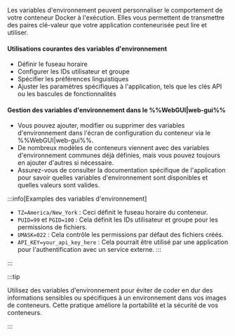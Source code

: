 Les variables d'environnement peuvent personnaliser le comportement de votre conteneur Docker à l'exécution. Elles vous permettent de transmettre des paires clé-valeur que votre application conteneurisée peut lire et utiliser.

<h4>Utilisations courantes des variables d'environnement</h4>

- Définir le fuseau horaire
- Configurer les IDs utilisateur et groupe
- Spécifier les préférences linguistiques
- Ajuster les paramètres spécifiques à l'application, tels que les clés API ou les bascules de fonctionnalités

<h4>Gestion des variables d'environnement dans le %%WebGUI|web-gui%%</h4>

- Vous pouvez ajouter, modifier ou supprimer des variables d'environnement dans l'écran de configuration du conteneur via le %%WebGUI|web-gui%%.
- De nombreux modèles de conteneurs viennent avec des variables d'environnement communes déjà définies, mais vous pouvez toujours en ajouter d'autres si nécessaire.
- Assurez-vous de consulter la documentation spécifique de l'application pour savoir quelles variables d'environnement sont disponibles et quelles valeurs sont valides.

:::info[Examples des variables d'environnement]

- `TZ=America/New_York` : Ceci définit le fuseau horaire du conteneur.
- `PUID=99` et `PGID=100` : Cela définit les IDs utilisateur et groupe pour les permissions de fichiers.
- `UMASK=022` : Cela contrôle les permissions par défaut des fichiers créés.
- `API_KEY=your_api_key_here` : Cela pourrait être utilisé par une application pour l'authentification avec un service externe.
  :::

:::

:::tip

Utilisez des variables d'environnement pour éviter de coder en dur des informations sensibles ou spécifiques à un environnement dans vos images de conteneurs. Cette pratique améliore la portabilité et la sécurité de vos conteneurs.

:::
